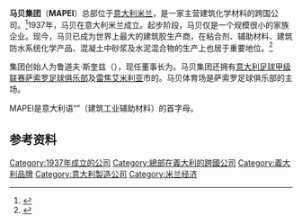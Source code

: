 {{expand|time=2016-10-10T13:32:53+00:00}}
'''马贝集团'''（'''MAPEI'''）总部位于[[意大利|意大利]][[米兰|米兰]]，是一家主营建筑化学材料的跨国公司。<ref name=tongji>{{cite news|title=意大利马贝集团董事长访问材料学院|url=http://news.tongji.edu.cn/classid-6-newsid-6428-t-show.html|accessdate=2016-10-10|agency=同济大学新闻网|date=2005-06-30}}{{Dead link|date=2019年11月 |bot=InternetArchiveBot |fix-attempted=yes }}</ref>1937年，马贝在意大利米兰成立。起步阶段，马贝仅是一个规模很小的家族企业。现今，马贝已成为世界上最大的建筑胶生产商，在粘合剂、辅助材料、建筑防水系统化学产品、混凝土中砂浆及水泥混合物的生产上也居于重要地位。<ref>{{cite web|title=公司简介|url=http://www.sdmapei.com/about.asp?id=5|publisher=意大利马贝山东营销中心|accessdate=2016-10-10|archive-url=https://web.archive.org/web/20160820115406/http://www.sdmapei.com/about.asp?id=5|archive-date=2016-08-20|dead-url=yes}}</ref>

集团创始人为鲁道夫·斯奎兹（{{lang|it|Rudolfo Squinzi}}），现任董事长为{{link-it|乔治·斯奎兹|Giorgio Squinzi}}。马贝集团还拥有[[意大利足球甲级联赛|意大利足球甲级联赛]][[萨索罗足球俱乐部|萨索罗足球俱乐部]]及[[雷焦艾米利亚|雷焦艾米利亚]]市的{{le|马贝体育场|Mapei Stadium – Città del Tricolore}}。马贝体育场是萨索罗足球俱乐部的主场。

MAPEI是意大利语“{{lang|it|Materiali Ausiliari Per l'Edilizia e l'Industria}}”（建筑工业辅助材料）的首字母。

== 参考资料 ==
{{reflist}}

[[Category:1937年成立的公司|Category:1937年成立的公司]]
[[Category:總部在義大利的跨國公司|Category:總部在義大利的跨國公司]]
[[Category:義大利品牌|Category:義大利品牌]]
[[Category:意大利製造公司|Category:意大利製造公司]]
[[Category:米兰经济|Category:米兰经济]]